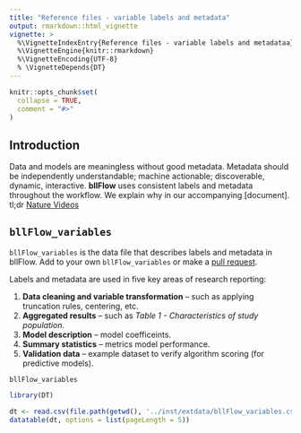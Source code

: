 ```yaml
---
title: "Reference files - variable labels and metadata"
output: rmarkdown::html_vignette
vignette: >
  %\VignetteIndexEntry{Reference files - variable labels and metadataa}
  %\VignetteEngine{knitr::rmarkdown}
  %\VignetteEncoding{UTF-8}
  % \VignetteDepends{DT}
---
```


```r
knitr::opts_chunk$set(
  collapse = TRUE,
  comment = "#>"
)
```

## Introduction

Data and models are meaningless without good metadata.  Metadata should be 
independently understandable; machine actionable; discoverable, dynamic, 
interactive. 
**bllFlow** uses consistent labels and metadata throughout the workflow. We explain why in our accompanying [document]. tl;dr [Nature Videos](https://youtu.be/j7K3s_vi_1Y)

## `bllFlow_variables`

`bllFlow_variables` is the data file that describes labels and metadata in bllFlow. Add to your own `bllFlow_variables` or make a [pull request](https://github.com/big-Life-Lab/bllflow/pulls). 

Labels and metadata are used in five key areas of research reporting:

1) **Data cleaning and variable transformation** -- such as applying truncation rules, centering, etc.
1) **Aggregated results** -- such as _Table 1 - Characteristics of study population_.
1) **Model description** -- model coefficeints.
1) **Summary statistics** -- metrics model performance.
1) **Validation data** -- example dataset to verify algorithm scoring (for predictive models).

`bllFlow_variables`

```r
library(DT)

dt <- read.csv(file.path(getwd(), '../inst/extdata/bllFlow_variables.csv'))
datatable(dt, options = list(pageLength = 5))
```
